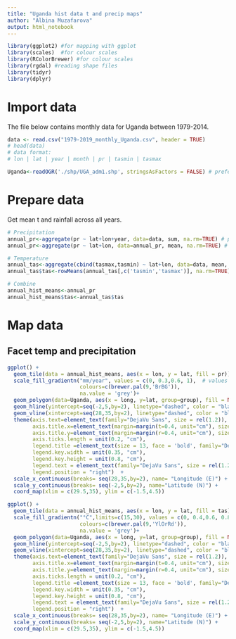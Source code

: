 ```yaml
---
title: "Uganda hist data t and precip maps"
author: "Albina Muzafarova"
output: html_notebook
---
```


```r
library(ggplot2) #for mapping with ggplot
library(scales)  #for colour scales
library(RColorBrewer) #for colour scales
library(rgdal) #reading shape files
library(tidyr)
library(dplyr)
```

# Import data

The file below contains monthly data for Uganda between 1979-2014. 

```r
data <- read.csv("1979-2019_monthly_Uganda.csv", header = TRUE)
# head(data)
# data format:
# lon | lat | year | month | pr | tasmin | tasmax

Uganda<-readOGR('./shp/UGA_adm1.shp', stringsAsFactors = FALSE) # preferred as it is being processed better by ggplot
```

# Prepare data

Get mean t and rainfall across all years. 

```r
# Precipitation
annual_pr<-aggregate(pr ~ lat+lon+year, data=data, sum, na.rm=TRUE) # precip mean over all years per lat & lon
annual_pr<-aggregate(pr ~ lat+lon, data=annual_pr, mean, na.rm=TRUE) # precip mean over all years per lat & lon

# Temperature
annual_tas<-aggregate(cbind(tasmax,tasmin) ~ lat+lon, data=data, mean, na.rm=TRUE)
annual_tas$tas<-rowMeans(annual_tas[,c('tasmin','tasmax')], na.rm=TRUE)

# Combine
annual_hist_means<-annual_pr
annual_hist_means$tas<-annual_tas$tas
```

# Map data
## Facet temp and precipitation

```r
ggplot() +
  geom_tile(data = annual_hist_means, aes(x = lon, y = lat, fill = pr)) +
  scale_fill_gradientn("mm/year", values = c(0, 0.3,0.6, 1),  # values can twist the legend
                       colours=c(brewer.pal(9,'BrBG')),
                       na.value = 'grey')+
  geom_polygon(data=Uganda, aes(x = long, y=lat, group=group), fill = NA, col="black", size = 0.9) + # for the country map
  geom_hline(yintercept=seq(-2,5,by=2), linetype="dashed", color = "black") + # for y-axis
  geom_vline(xintercept=seq(28,35,by=2), linetype="dashed", color = "black") + # for x-axis
  theme(axis.text=element_text(family="DejaVu Sans", size = rel(1.2)),
        axis.title.x=element_text(margin=margin(t=0.4, unit="cm"), size=13,family="DejaVu Sans"),
        axis.title.y=element_text(margin=margin(r=0.4, unit="cm"), size=13, family="DejaVu Sans"),
        axis.ticks.length = unit(0.2, "cm"),
        legend.title =element_text(size = 13, face = 'bold', family="DejaVu Sans", margin=margin(b=0.4, unit="cm")),
        legend.key.width = unit(0.35, "cm"), 
        legend.key.height = unit(0.8, "cm"),
        legend.text = element_text(family="DejaVu Sans", size = rel(1.2)),
        legend.position = "right")  +
  scale_x_continuous(breaks= seq(28,35,by=2), name= "Longitude (E)") +
  scale_y_continuous(breaks= seq(-2,5,by=2), name="Latitude (N)") +
  coord_map(xlim = c(29.5,35), ylim = c(-1.5,4.5)) 
```




```r
ggplot() +
  geom_tile(data = annual_hist_means, aes(x = lon, y = lat, fill = tas)) +
  scale_fill_gradientn("°C",limits=c(15,30), values = c(0, 0.4,0.6, 0.8, 1),  # values can twist the legend
                       colours=c(brewer.pal(9,'YlOrRd')),
                       na.value = 'grey')+
  geom_polygon(data=Uganda, aes(x = long, y=lat, group=group), fill = NA, col="black", size = 0.9) + # for the country map
  geom_hline(yintercept=seq(-2,5,by=2), linetype="dashed", color = "black") + # for y-axis
  geom_vline(xintercept=seq(28,35,by=2), linetype="dashed", color = "black") + # for x-axis
  theme(axis.text=element_text(family="DejaVu Sans", size = rel(1.2)),
        axis.title.x=element_text(margin=margin(t=0.4, unit="cm"), size=13,family="DejaVu Sans"),
        axis.title.y=element_text(margin=margin(r=0.4, unit="cm"), size=13, family="DejaVu Sans"),
        axis.ticks.length = unit(0.2, "cm"),
        legend.title =element_text(size = 13, face = 'bold', family="DejaVu Sans", margin=margin(b=0.4, unit="cm")),
        legend.key.width = unit(0.35, "cm"), 
        legend.key.height = unit(0.8, "cm"),
        legend.text = element_text(family="DejaVu Sans", size = rel(1.2)),
        legend.position = "right")  +
  scale_x_continuous(breaks= seq(28,35,by=2), name= "Longitude (E)") +
  scale_y_continuous(breaks= seq(-2,5,by=2), name="Latitude (N)") +
  coord_map(xlim = c(29.5,35), ylim = c(-1.5,4.5)) 
```
